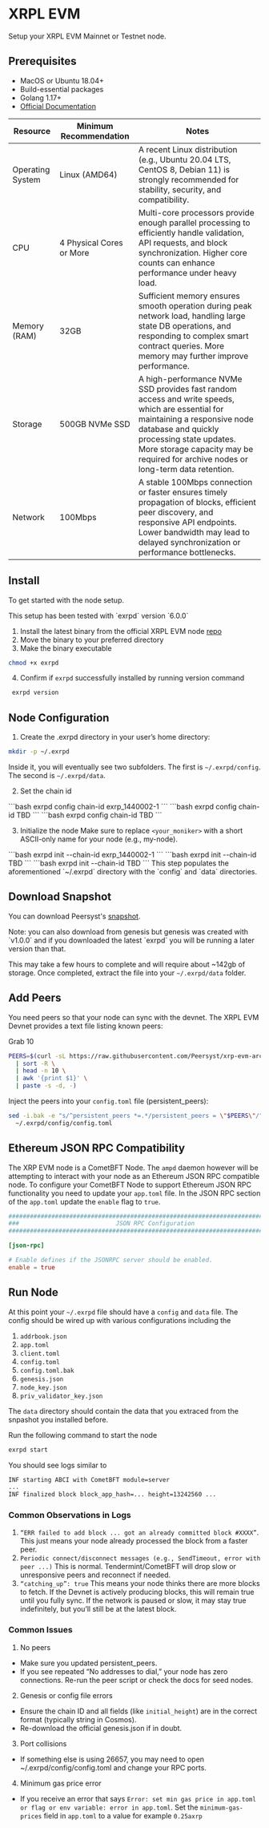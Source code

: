 # XRPL EVM


Setup your XRPL EVM Mainnet or Testnet node.

## Prerequisites

- MacOS or Ubuntu 18.04+
- Build-essential packages
- Golang 1.17+
- [Official Documentation](https://docs.xrplevm.org/pages/operators/getting-started/system-requirements)


| Resource        | Minimum Recommendation       | Notes                                   |
|-----------------|------------------------------|-----------------------------------------|
| Operating System | Linux (AMD64)               | A recent Linux distribution (e.g., Ubuntu 20.04 LTS, CentOS 8, Debian 11) is strongly recommended for stability, security, and compatibility. |
| CPU             | 4 Physical Cores or More     | Multi-core processors provide enough parallel processing to efficiently handle validation, API requests, and block synchronization. Higher core counts can enhance performance under heavy load. |
| Memory (RAM)    | 32GB                         | Sufficient memory ensures smooth operation during peak network load, handling large state DB operations, and responding to complex smart contract queries. More memory may further improve performance. |
| Storage         | 500GB NVMe SSD               | A high-performance NVMe SSD provides fast random access and write speeds, which are essential for maintaining a responsive node database and quickly processing state updates. More storage capacity may be required for archive nodes or long-term data retention. |
| Network          | 100Mbps                     | A stable 100Mbps connection or faster ensures timely propagation of blocks, efficient peer discovery, and responsive API endpoints. Lower bandwidth may lead to delayed synchronization or performance bottlenecks. |

## Install

To get started with the node setup.

<Callout emoji="💡">
  This setup has been tested with `exrpd` version `6.0.0`
</Callout>

1. Install the latest binary from the official XRPL EVM node [repo](https://github.com/xrplevm/node/releases)
2. Move the binary to your preferred directory
3. Make the binary executable

```bash
chmod +x exrpd
```

4. Confirm if `exrpd` successfully installed by running version command

```bash
 exrpd version
```

## Node Configuration

1. Create the .exrpd directory in your user’s home directory:
```bash
mkdir -p ~/.exrpd
```
Inside it, you will eventually see two subfolders. The first is `~/.exrpd/config`. The second is `~/.exrpd/data`.

2. Set the chain id
<tabs>
  <tab-item title="devnet">
    ```bash
    exrpd config chain-id exrp_1440002-1
    ```
  </tab-item>
  <tab-item title="testnet">
    ```bash
    exrpd config chain-id TBD
    ```
  </tab-item>
  <tab-item title="mainnet">
    ```bash
    exrpd config chain-id TBD
    ```
  </tab-item>
</tabs>

3. Initialize the node
Make sure to replace `<your_moniker>` with a short ASCII-only name for your node (e.g., my-node).
<tabs>
  <tab-item title="devnet">
    ```bash
    exrpd init <your_moniker> --chain-id exrp_1440002-1
    ```
  </tab-item>
  <tab-item title="testnet">
    ```bash
    exrpd init <your_moniker> --chain-id TBD
    ```
  </tab-item>
  <tab-item title="mainnet">
    ```bash
    exrpd init <your_moniker> --chain-id TBD
    ```
  </tab-item>
</tabs>
This step populates the aforementioned `~/.exrpd` directory with the `config` and `data` directories. 

## Download Snapshot

You can download Peersyst's [snapshot](https://evm-sidechain-snapshots-devnet.s3.us-east-1.amazonaws.com/exrpd.tar.lz4). 


<Callout emoji="💡">
    Note: you can also download from genesis but genesis was created with `v1.0.0` and if you downloaded the latest `exrpd` you will be running a later version than that.
</Callout>

This may take a few hours to complete and will require about ~142gb of storage. Once completed, extract the file into your `~/.exrpd/data` folder. 



## Add Peers

You need peers so that your node can sync with the devnet. The XRPL EVM Devnet provides a text file listing known peers:

Grab 10 
```bash
PEERS=$(curl -sL https://raw.githubusercontent.com/Peersyst/xrp-evm-archive/main/poa-devnet/peers.txt \
  | sort -R \
  | head -n 10 \
  | awk '{print $1}' \
  | paste -s -d, -)

```

Inject the peers into your `config.toml` file (persistent_peers):

```bash
sed -i.bak -e "s/^persistent_peers *=.*/persistent_peers = \"$PEERS\"/" \
  ~/.exrpd/config/config.toml
```

## Ethereum JSON RPC Compatibility 

The XRP EVM node is a CometBFT Node. The `ampd` daemon however will be attempting to interact with your node as an Ethereum JSON RPC compatible node. To configure your CometBFT Node to support Ethereum JSON RPC functionality you need to update your `app.toml` file. In the JSON RPC section of the `app.toml` update the `enable` flag to `true`. 

```toml
###############################################################################
###                           JSON RPC Configuration                        ###
###############################################################################

[json-rpc]

# Enable defines if the JSONRPC server should be enabled.
enable = true
```

## Run Node

At this point your `~/.exrpd` file should have a `config` and `data` file. The config should be wired up with various configurations including the 
1. `addrbook.json`
1. `app.toml`
1. `client.toml`
1. `config.toml`
1. `config.toml.bak`
1. `genesis.json`
1. `node_key.json`
1. `priv_validator_key.json`

The `data` directory should contain the data that you extraced from the snpashot you installed before.

Run the following command to start the node

```bash
exrpd start
```

You should see logs similar to

```bash
INF starting ABCI with CometBFT module=server
...
INF finalized block block_app_hash=... height=13242560 ...
```

### Common Observations in Logs

1. `“ERR failed to add block ... got an already committed block #XXXX”`. This just means your node already processed the block from a faster peer.
1. `Periodic connect/disconnect messages (e.g., SendTimeout, error with peer ...)` This is normal. Tendermint/CometBFT will drop slow or unresponsive peers and reconnect if needed.
1. `“catching_up”: true` This means your node thinks there are more blocks to fetch. If the Devnet is actively producing blocks, this will remain true until you fully sync. If the network is paused or slow, it may stay true indefinitely, but you’ll still be at the latest block.

### Common Issues

1. No peers
- Make sure you updated persistent_peers.
- If you see repeated “No addresses to dial,” your node has zero connections. Re-run the peer script or check the docs for seed nodes.

2. Genesis or config file errors
- Ensure the chain ID and all fields (like `initial_height`) are in the correct format (typically string in Cosmos).
- Re-download the official genesis.json if in doubt.

3. Port collisions
- If something else is using 26657, you may need to open ~/.exrpd/config/config.toml and change your RPC ports.

4. Minimum gas price error
- If you receive an error that says `Error: set min gas price in app.toml or flag or env variable: error in app.toml`. Set the `minimum-gas-prices` field in `app.toml` to a value for example `0.25axrp`
